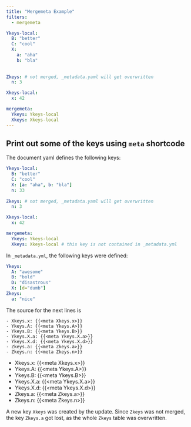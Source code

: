 ```yaml
---
title: "Mergemeta Example"
filters:
  - mergemeta

Ykeys-local:
  B: "better"
  C: "cool"
  X: 
    a: "aha" 
    b: "bla"
    
  
Zkeys: # not merged, _metadata.yaml will get overwritten  
  n: 3

Xkeys-local:
  x: 42

mergemeta:
  Ykeys: Ykeys-local
  Xkeys: Xkeys-local
---
```


## Print out some of the keys using `meta` shortcode

The document yaml defines the following keys:
```yaml
Ykeys-local:
  B: "better"
  C: "cool"
  X: [a: "aha", b: "bla"]
  n: 33
  
Zkeys: # not merged, _metadata.yaml will get overwritten  
  n: 3

Xkeys-local:
  x: 42

mergemeta:
  Ykeys: Ykeys-local
  Xkeys: Xkeys-local # this key is not contained in _metadata.yml

``` 

In `_metadata.yml`, the following keys were defined:
```yaml
Ykeys:
  A: "awesome"
  B: "bold"
  D: "disastrous"
  X: [d="dumb"]
Zkeys:
  a: "nice"  
```  

The source for the next lines is
```{shortcodes=false}
- Xkeys.x: {{<meta Xkeys.x>}} 
- Ykeys.A: {{<meta Ykeys.A>}} 
- Ykeys.B: {{<meta Ykeys.B>}} 
- Ykeys.X.a: {{<meta Ykeys.X.a>}} 
- Ykeys.X.d: {{<meta Ykeys.X.d>}} 
- Zkeys.a: {{<meta Zkeys.a>}}
- Zkeys.n: {{<meta Zkeys.n>}}
```

- Xkeys.x: {{<meta Xkeys.x>}} 
- Ykeys.A: {{<meta Ykeys.A>}} 
- Ykeys.B: {{<meta Ykeys.B>}} 
- Ykeys.X.a: {{<meta Ykeys.X.a>}} 
- Ykeys.X.d: {{<meta Ykeys.X.d>}} 
- Zkeys.a: {{<meta Zkeys.a>}}
- Zkeys.n: {{<meta Zkeys.n>}}

A new key `Xkeys` was created by the update.
Since `Zkeys` was not merged, the key `Zkeys.a` got lost, as the whole `Zkeys` table was overwritten.
